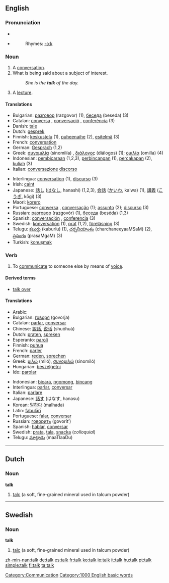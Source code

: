 ==English==

{{rank|answer|early|saying|449|talk|spirit|sometimes|account}}

===Pronunciation===
*{{SAMPA||/'/}}
*{{IPA||/tɑwk/}}
*:Rhymes: [[Rhymes:English:-ɔːk|-ɔːk]]

===Noun===
{{en-noun-reg}}

# A [[conversation]].
# What is being said about a subject of interest.
#:''She is the '''talk''' of the day.''
# A [[lecture]].

====Translations====
{{top}}
*Bulgarian: [[разговор]] (razgovor) {{m}} (1), [[беседа]] (beseda) {{f}} (3)
*Catalan: [[conversa]] {{f}}, [[conversació]] {{f}}, [[conferència]] {{f}} (3)
*Danish: [[tale]]
*Dutch: [[gesprek]] {{n}}
*Finnish: [[keskustelu]] (1), [[puheenaihe]] (2), [[esitelmä]] (3)
*French: [[conversation]] {{f}}
*German: [[Gespräch]] {{n}} (1,2)
*Greek: [[συνομιλία]] (sinomilía) {{f}}, [[διάλογος]] (diálogos) {{m}} (1); [[ομιλία]] (omilía) {{f}} (4)
*Indonesian: [[bicara|pembicaraan]] (1,2,3), [[bincang|perbincangan]] (1), [[cakap|percakapan]] (2), [[kuliah]] (3)
*Italian: [[conversazione]] {{f}} [[discorso]] {{m}}
{{mid}}
*Interlingua: [[conversation]] (1), [[discurso]] (3)
*Irish: [[caint]]
*Japanese: [[話し]] ([[はなし]], hanashi) (1,2,3), [[会話]] ([[かいわ]], kaiwa) (1), [[講義]] ([[こうぎ]], kōgi) (3)
*Maori: [[korero]]
*Portuguese: [[conversa]] {{f}}, [[conversação]] {{f}} (1); [[assunto]] {{m}} (2); [[discurso]] {{m}} (3)
*Russian: [[разговор]] (razgovór) {{m}} (1), [[беседа]] (beséda) {{f}} (1,3)
*Spanish: [[conversación]] {{f}}, [[conferencia]] {{f}} (3)
*Swedish: [[konversation]] {{c}} (1), [[prat]] (1,2), [[föreläsning]] (3)
*Telugu: [[కబుర్లు]] (kaburlu) (1), [[చర్చనీయాంశం]] (charchaneeyaaMSaM) (2), [[ప్రసంగం]] (prasaMgaM) (3)
*Turkish: [[konuşmak]]
{{bottom}}

===Verb===
{{en-verb}}

# To [[communicate]] to someone else by means of [[voice]].

====Derived terms====
*[[talk over]]

====Translations====
{{top}}
*Arabic: {{ARchar|[[تكلم]]}} {{Unicode|(takállama)}}
*Bulgarian: [[говоря]] (govorja)
*Catalan: [[parlar]], [[conversar]]
*Chinese: [[說話]], [[说话]] (shuōhuà)
*Dutch: [[praten]], [[spreken]]
*Esperanto: [[paroli]]
*Finnish: [[puhua]]
*French: [[parler]]
*German: [[reden]], [[sprechen]]
*Greek: [[μιλώ]] (miló), [[συνομιλώ]] (sinomiló)
*Hungarian: [[beszélgetni]]
*Ido: [[parolar]]
{{mid}}
*Indonesian: [[bicara]], [[ngomong]], [[bincang]]
*Interlingua: [[parlar]], [[conversar]]
*Italian: [[parlare]]
*Japanese: [[話す]] (はなす, hanasu)
*Korean: [[말하다]] (malhada)
*Latin: [[fabulari|fabulārī]]
*Portuguese: [[falar]], [[conversar]]
*Russian: [[говорить]] (govorít’)
*Spanish: [[hablar]], [[conversar]]
*Swedish: [[prata]], [[tala]], [[snacka]] (''colloquial'')
*Telugu: [[మాట్లాడు]] (maaTlaaDu)
{{bottom}}


----

==Dutch==
===Noun===
'''talk'''
# [[talc]] (a soft, fine-grained mineral used in talcum powder)


----
==Swedish==
===Noun===
'''talk'''
# [[talc]] (a soft, fine-grained mineral used in talcum powder)

[[Category:Communication]]
[[Category:1000 English basic words]]

[[zh-min-nan:talk]]
[[de:talk]]
[[es:talk]]
[[fr:talk]]
[[ko:talk]]
[[io:talk]]
[[it:talk]]
[[hu:talk]]
[[pt:talk]]
[[simple:talk]]
[[fi:talk]]
[[ta:talk]]